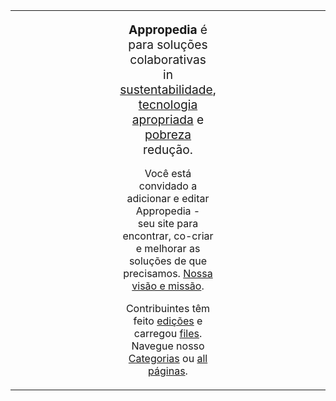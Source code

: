{| style="width:100%; background:none"	
|-	
| width=150px height=120px valign=top |	
{{Random subpage|page=:Welcome to Appropedia/Intro/Image|start=1|end=14|seed=7}}	
| valign=top |	
<center><big>'''Appropedia''' é para soluções colaborativas<br>in [[sustentabilidade]], [[tecnologia apropriada]] e [[pobreza]] redução. </big></center>
	
<small> </small>
<center>Você está convidado a adicionar e editar Appropedia - <br>seu site para encontrar, co-criar e melhorar as soluções de que precisamos. [[Appropedia:Visão e missão|Nossa visão e missão]].</center>
	
<small> </small>
<center>	
Contribuintes têm feito [[Special:Recentchanges|{{NUMBEROFEDITS}} edições]] e carregou [[Special:Newimages|{{NUMBEROFFILES}} files]].<br>Navegue nosso [[Appropedia:CategoryTree|Categorias]] ou [[Special:Allpages|all '''{{NUMBEROFPAGES}}''' páginas]].					
</center>
| width=150px valign=top |	
{{Random subpage|page=Portal:Service learning/Intro/Image|start=15|end=27|seed=107}}	
|}<noinclude>
	
[[Category:Bem-vindo ao Appropedia|{{SUBPAGENAME}}]]	
</noinclude>